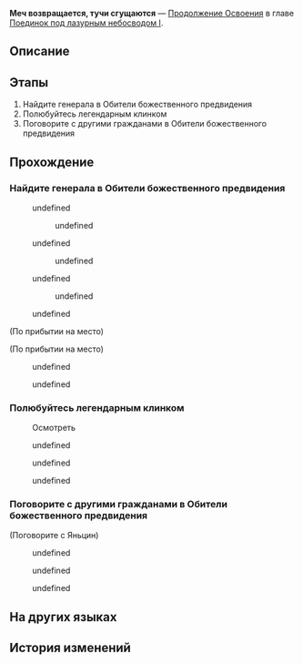 {{Дополнить|Диалоги.}}
{{Миссия Инфобокс
|id              = 2022006
|Название        = 
|Изображение     = Миссия Освоения Меч возвращается, тучи сгущаются.png
|Тип             = Продолжение Освоения
|События         = 
|Глава           = Поединок под лазурным небосводом I
|Условия         = Завершена [[Продолжение Освоения]] ''[[Пение клинков кладёт конец войне]]''
|Персонажи       = Дань Хэн; Март 7; Первопроходец; Хуайянь; Цзин Юань; Юньли; Юньли и Яньцин; Яньцин
|СтартЛокация    = [[Лофу Сяньчжоу]] — [[Возвышающее святилище]]
|Локации         = Возвышающее святилище
|Предыдущая      = Пение клинков кладёт конец войне
|Следующая       = Новый путь: рождение звезды
|Награды         = Опыт Освоения*400; Звёздный нефрит*50; Путеводитель путешественника*4; Утраченный кристалл*8; Кредиты*30 000
}}
'''Меч возвращается, тучи сгущаются''' — [[Продолжение Освоения]] в главе [[Поединок под лазурным небосводом I]].

==Описание==
{{Описание|В Обители божественного предвидения Цзин Юань приглашает вас на откровенный разговор с генералом Хуайянем и раскрывает цель визита генералов Яоцина и Чжумина.<br />Вы осознаёте, что, остановив бедствие Древа амброзии, экипаж экспресса привлёк внимание Альянса Сяньчжоу. Однако больше вас удивляет поведение генерала Хуайяня, будто желающего спровоцировать новый конфликт.}}

==Этапы==
# Найдите генерала в Обители божественного предвидения
# Полюбуйтесь легендарным клинком
# Поговорите с другими гражданами в Обители божественного предвидения

==Прохождение==
{{Дополнить}}


===Найдите генерала в Обители божественного предвидения===
{{Описание миссии|локация=Возвышающее святилище|В Обители божественного предвидения Цзин Юань приглашает вас на откровенный разговор с генералом Хуайянем и раскрывает цель визита генералов Яоцина и Чжумина.<br />Вы осознаёте, что, остановив бедствие Древа амброзии, экипаж экспресса привлёк внимание Альянса Сяньчжоу. Однако больше вас удивляет поведение генерала Хуайяня, будто желающего спровоцировать новый конфликт.}}
{{Диалог Начало}}
<!--Unknown TalkSentence: 222060102-->
<!--Unknown TalkSentence: 222060103-->
<!--Unknown TalkSentence: 222060104-->
<!--Unknown TalkSentence: 222060105-->
<!--Unknown TalkSentence: 222060106-->
:{{Диалог|Стрелка}} undefined
:<!--Unknown TalkSentence: 222060108-->
:<!--Unknown TalkSentence: 222060109-->
:<!--Unknown TalkSentence: 222060110-->
:<!--Unknown TalkSentence: 222060111-->
:<!--Unknown TalkSentence: 222060112-->
:<!--Unknown TalkSentence: 222060113-->
:<!--Unknown TalkSentence: 222060114-->
:<!--Unknown TalkSentence: 222060115-->
:<!--Unknown TalkSentence: 222060116-->
:<!--Unknown TalkSentence: 222060117-->
:<!--Unknown TalkSentence: 222060118-->
::{{Диалог|Стрелка}} undefined
:<!--Unknown TalkSentence: 222060120-->
::{{tx}}
::{{tx}}
:{{Диалог|Стрелка}} undefined
:<!--Unknown TalkSentence: 222060111-->
:<!--Unknown TalkSentence: 222060112-->
:<!--Unknown TalkSentence: 222060113-->
:<!--Unknown TalkSentence: 222060114-->
:<!--Unknown TalkSentence: 222060115-->
:<!--Unknown TalkSentence: 222060116-->
:<!--Unknown TalkSentence: 222060117-->
:<!--Unknown TalkSentence: 222060118-->
::{{Диалог|Стрелка}} undefined
:<!--Unknown TalkSentence: 222060120-->
::{{tx}}
::{{tx}}
:{{Диалог|Стрелка}} undefined
:<!--Unknown TalkSentence: 222060114-->
:<!--Unknown TalkSentence: 222060115-->
:<!--Unknown TalkSentence: 222060116-->
:<!--Unknown TalkSentence: 222060117-->
:<!--Unknown TalkSentence: 222060118-->
::{{Диалог|Стрелка}} undefined
:<!--Unknown TalkSentence: 222060120-->
::{{tx}}
::{{tx}}
<!--Unknown TalkSentence: 222060114-->
<!--Unknown TalkSentence: 222060115-->
<!--Unknown TalkSentence: 222060116-->
<!--Unknown TalkSentence: 222060117-->
<!--Unknown TalkSentence: 222060118-->
:{{Диалог|Стрелка}} undefined
<!--Unknown TalkSentence: 222060120-->
:{{tx}}
:{{tx}}
;(По прибытии на место)

;(По прибытии на место)
:{{tx}}
:{{tx}}
<!--Unknown TalkSentence: 222060302-->
:{{Диалог|Стрелка}} undefined
:<!--Unknown TalkSentence: 222060304-->
:<!--Unknown TalkSentence: 222060305-->
:<!--Unknown TalkSentence: 222060306-->
:<!--Unknown TalkSentence: 222060307-->
::{{tx}}
:{{Диалог|Стрелка}} undefined
:<!--Unknown TalkSentence: 222060306-->
:<!--Unknown TalkSentence: 222060307-->
::{{tx}}
<!--Unknown TalkSentence: 222060306-->
<!--Unknown TalkSentence: 222060307-->
:{{tx}}
{{Диалог Конец}}

===Полюбуйтесь легендарным клинком===
{{Диалог Начало}}

:{{Диалог|Изучение}} Осмотреть
:{{tx}}
<!--Unknown TalkSentence: 222060502-->
<!--Unknown TalkSentence: 222060503-->
<!--Unknown TalkSentence: 222060504-->
<!--Unknown TalkSentence: 222060505-->
<!--Unknown TalkSentence: 222060506-->
<!--Unknown TalkSentence: 222060507-->
<!--Unknown TalkSentence: 222060508-->
<!--Unknown TalkSentence: 222060509-->
<!--Unknown TalkSentence: 222060510-->
<!--Unknown TalkSentence: 222060511-->
<!--Unknown TalkSentence: 222060512-->
<!--Unknown TalkSentence: 222060513-->
<!--Unknown TalkSentence: 222060514-->
<!--Unknown TalkSentence: 222060515-->
<!--Unknown TalkSentence: 222060516-->
<!--Unknown TalkSentence: 222060517-->
:{{Диалог|Стрелка}} undefined
:{{Диалог|Стрелка}} undefined
:{{Диалог|Стрелка}} undefined
{{Диалог Конец}}

===Поговорите с другими гражданами в Обители божественного предвидения===
{{Диалог Начало}}

;(Поговорите с Яньцин)
<!--Unknown TalkSentence: 222060602-->
<!--Unknown TalkSentence: 222060603-->
<!--Unknown TalkSentence: 222060604-->
:{{Диалог|Стрелка}} undefined
<!--Unknown TalkSentence: 222060606-->
:{{tx}}
<!--Unknown TalkSentence: 222060702-->
<!--Unknown TalkSentence: 222060703-->
:{{Диалог|Стрелка}} undefined
:<!--Unknown TalkSentence: 222060705-->
:<!--Unknown TalkSentence: 222060706-->
:<!--Unknown TalkSentence: 222060707-->
:<!--Unknown TalkSentence: 222060708-->
:<!--Unknown TalkSentence: 222060709-->
::{{tx}}
:{{Диалог|Стрелка}} undefined
:<!--Unknown TalkSentence: 222060707-->
:<!--Unknown TalkSentence: 222060708-->
:<!--Unknown TalkSentence: 222060709-->
::{{tx}}
<!--Unknown TalkSentence: 222060707-->
<!--Unknown TalkSentence: 222060708-->
<!--Unknown TalkSentence: 222060709-->
:{{tx}}
:<!--1.2-second delay-->
<!--Unknown TalkSentence: 222060805-->
{{Диалог Конец}}

==На других языках==
{{На других языках
|en   = By Words of Many
|zhs  = 神锋有归，众议难违
|zht  = 神鋒有歸，眾議難違
|ja   = 回帰、神の鋒鏑
|ko   = 귀환한 영웅, 쏠리는 이목
|es   = Reunión de proezas y leyendas
|fr   = Discours et discorde
|ru   = Меч возвращается, тучи сгущаются
|th   = คมดาบศักดิ์สิทธิ์ที่ไม่อาจต้าน
|vi   = Anh Tài Trở Lại, Khắp Nơi Luận Bàn
|de   = Versammlung von Legenden und Heldentaten
|id   = Berkumpulnya Legenda dan Prestasi
|pt   = Pelas Palavras de Muitos
}}

==История изменений==
{{История изменений|2.7}}
